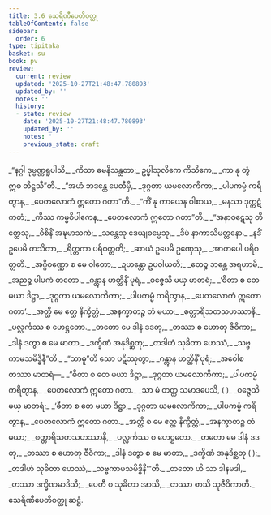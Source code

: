 ```yaml
---
title: 3.6 သေရိဏီပေတိဝတ္ထု
tableOfContents: false
sidebar:
  order: 6
type: tipitaka
basket: su
book: pv
review:
  current: review
  updated: '2025-10-27T21:48:47.780893'
  updated_by: ''
  notes: ''
  history:
  - state: review
    date: '2025-10-27T21:48:47.780893'
    updated_by: ''
    notes: ''
    previous_state: draft
---
```



<ReviewStatus review={frontmatter.review} showDetails={true} />

<HypothesisAnnotation frontmatter={frontmatter} />

<DynamicBreadcrumb />

<Division number="464" book="pv" e="ch" v="19" p="175">

<Paragraph number="502" type="verses" book="pv">
_“နဂ္ဂါ ဒုဗ္ဗဏ္ဏရူပါသိ,_  
_ကိသာ ဓမနိသန္ထတာ;_  
ဥပ္ဖါသုလိကေ ကိသိကေ,_  
_ကာ နု တွံ ဣဓ တိဋ္ဌသီ”တိ._  

</Paragraph>

</Division>
<Division number="465" book="pv" e="ch" v="19" p="175">

<Paragraph number="503" type="verses" book="pv">
_“အဟံ ဘဒန္တေ ပေတီမှိ,_  
_ဒုဂ္ဂတာ ယမလောကိကာ;_  
_ပါပကမ္မံ ကရိတွာန,_  
_ပေတလောကံ ဣတော ဂတာ”တိ._  

</Paragraph>

</Division>
<Division number="466" book="pv" e="ch" v="19" p="175">

<Paragraph number="504" type="verses" book="pv">
_“ကိံ နု ကာယေန ဝါစာယ,_  
_မနသာ ဒုက္ကဋံ ကတံ;_  
_ကိဿ ကမ္မဝိပါကေန,_  
_ပေတလောကံ ဣတော ဂတာ”တိ._  

</Paragraph>

</Division>
<Division number="467" book="pv" e="ch" v="19" p="175">

<Paragraph number="505" type="verses" book="pv">
_“အနာဝဋေသု တိတ္ထေသု,_  
_ဝိစိနိံ အဍ္ဎမာသကံ;_  
_သန္တေသု ဒေယျဓမ္မေသု,_  
_ဒီပံ နာကာသိမတ္တနော._  

</Paragraph>

</Division>
<Division number="468" book="pv" e="ch" v="19" p="175">

<Paragraph number="506" type="verses" book="pv">
_နဒိံ ဥပေမိ တသိတာ,_  
_ရိတ္တကာ ပရိဝတ္တတိ;_  
_ဆာယံ ဥပေမိ ဥဏှေသု,_  
_အာတပေါ ပရိဝတ္တတိ._  

</Paragraph>

</Division>
<Division number="469" book="pv" e="ch" v="19" p="175">

<Paragraph number="507" type="verses" book="pv">
_အဂ္ဂိဝဏ္ဏော စ မေ ဝါတော,_  
_ဍဟန္တော ဥပဝါယတိ;_  
_ဧတဉ္စ ဘန္တေ အရဟာမိ,_  
_အညဉ္စ ပါပကံ တတော._  

</Paragraph>

</Division>
<Division number="470" book="pv" e="ch" v="19" p="175">

<Paragraph number="508" type="verses" book="pv">
_ဂန္တွာန ဟတ္ထိနိံ ပုရံ,_  
_ဝဇ္ဇေသိ မယှ မာတရံ;_  
_‘ဓီတာ စ တေ မယာ ဒိဋ္ဌာ,_  
_ဒုဂ္ဂတာ ယမလောကိကာ;_  
_ပါပကမ္မံ ကရိတွာန,_  
_ပေတလောကံ ဣတော ဂတာ’._  

</Paragraph>

</Division>
<Division number="471" book="pv" e="ch" v="19" p="175">

<Paragraph number="509" type="verses" book="pv">
_အတ္ထိ မေ ဧတ္ထ နိက္ခိတ္တံ,_  
_အနက္ခာတဉ္စ တံ မယာ;_  
_စတ္တာရိသတသဟဿာနိ,_  
_ပလ္လင်္ကဿ စ ဟေဋ္ဌတော._  

</Paragraph>

</Division>
<Division number="472" book="pv" e="ch" v="19" p="175">

<Paragraph number="510" type="verses" book="pv">
_တတော မေ ဒါနံ ဒဒတု,_  
_တဿာ စ ဟောတု ဇီဝိကာ;_  
_ဒါနံ ဒတွာ စ မေ မာတာ,_  
_ဒက္ခိဏံ အနုဒိစ္ဆတု;_  
_တဒါဟံ သုခိတာ ဟေဿံ,_  
_သဗ္ဗကာမသမိဒ္ဓိနီ”တိ._  

</Paragraph>

</Division>
<Division number="473" book="pv" e="ch" v="19" p="176">

<Paragraph number="511" type="verses" book="pv">
_“သာဓူ”တိ သော ပဋိဿုတွာ,_  
_ဂန္တွာန ဟတ္ထိနိံ ပုရံ;_  
_အဝေါစ တဿာ မာတရံ—_  

</Paragraph>

<Paragraph number="512" type="verses" book="pv">
_“ဓီတာ စ တေ မယာ ဒိဋ္ဌာ,_  
_ဒုဂ္ဂတာ ယမလောကိကာ;_  
_ပါပကမ္မံ ကရိတွာန,_  
_ပေတလောကံ ဣတော ဂတာ._  

</Paragraph>

</Division>
<Division number="474" book="pv" e="ch" v="19" p="176">

<Paragraph number="513" type="verses" book="pv">
_သာ မံ တတ္ထ သမာဒပေသိ, ( )_  
_ဝဇ္ဇေသိ မယှ မာတရံ;_  
_‘ဓီတာ စ တေ မယာ ဒိဋ္ဌာ,_  
_ဒုဂ္ဂတာ ယမလောကိကာ;_  
_ပါပကမ္မံ ကရိတွာန,_  
_ပေတလောကံ ဣတော ဂတာ._  

</Paragraph>

</Division>
<Division number="475" book="pv" e="ch" v="19" p="176">

<Paragraph number="514" type="verses" book="pv">
_အတ္ထိ စ မေ ဧတ္ထ နိက္ခိတ္တံ,_  
_အနက္ခာတဉ္စ တံ မယာ;_  
_စတ္တာရိသတသဟဿာနိ,_  
_ပလ္လင်္ကဿ စ ဟေဋ္ဌတော._  

</Paragraph>

</Division>
<Division number="476" book="pv" e="ch" v="19" p="176">

<Paragraph number="515" type="verses" book="pv">
_တတော မေ ဒါနံ ဒဒတု,_  
_တဿာ စ ဟောတု ဇီဝိကာ;_  
_ဒါနံ ဒတွာ စ မေ မာတာ,_  
_ဒက္ခိဏံ အနုဒိစ္ဆတု ( );_  
_တဒါဟံ သုခိတာ ဟေဿံ,_  
_သဗ္ဗကာမသမိဒ္ဓိနီ’”တိ._  

</Paragraph>

</Division>
<Division number="477" book="pv" e="ch" v="19" p="176">

<Paragraph number="516" type="verses" book="pv">
_တတော ဟိ သာ ဒါနမဒါ,_  
_တဿာ ဒက္ခိဏမာဒိသီ;_  
_ပေတီ စ သုခိတာ အာသိ,_  
_တဿာ စာသိ သုဇီဝိကာတိ._  


</Paragraph>
</Division>

<Paragraph number="517" type="center" book="pv">
သေရိဏီပေတိဝတ္ထု ဆဋ္ဌံ.
</Paragraph>